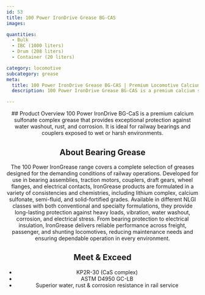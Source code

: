 ```yaml
---
id: 53
title: 100 Power IronDrive Grease BG-CAS
images:

quantities:
  - Bulk
  - IBC (1000 liters)
  - Drum (208 liters)
  - Container (20 liters)

category: locomotive
subcategory: grease
meta:
  title: 100 Power IronDrive Grease BG-CAS | Premium Locomotive Calcium Sulfonate Grease
  description: 100 Power IronDrive Grease BG-CAS is a premium calcium sulfonate complex grease for locomotive axle bearings, couplers, and draft gears. It provides exceptional protection against water washout, rust, and corrosion, ensuring reliable performance in harsh or wet environments. Meets KP2R-30 (CaS complex) and ASTM D4950 GC-LB standards for dependable operation in freight, passenger, and shunting locomotives.

---
```


<Header>
  ## Product Overview
  100 Power IronDrive BG-CaS is a premium calcium sulfonate complex grease that provides exceptional protection against water washout, rust, and corrosion. It is ideal for railway bearings and couplers exposed to wet or harsh environments.

  ## About Bearing Grease
  The 100 Power IronGrease range covers a complete selection of greases designed for the demanding conditions of railway operations. Developed for use in bearing assemblies, traction motors, couplers, draft gears, wheel flanges, and electrical contacts, IronGrease products are formulated in a variety of consistencies and chemistries, including lithium complex, calcium sulfonate, semi-fluid, and solid-fortified grades. Available in different NLGI classes with both conventional and specialty formulations, they provide long-lasting protection against heavy loads, vibration, water washout, corrosion, and electrical stress. From bearing protection to electrical insulation, IronGrease delivers reliable performance across freight, passenger, and shunting locomotives, reducing maintenance needs and ensuring dependable operation in every environment.

  ## Meet & Exceed
  - KP2R-30 (CaS complex)
  - ASTM D4950 GC-LB
  - Superior water, rust & corrosion resistance in rail service

</Header>
